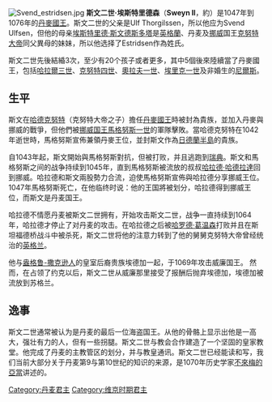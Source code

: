 [[File:Svend_estridsen.jpg|thumb]]
'''斯文二世·埃斯特里德森'''（'''Sweyn II'''，約{{bd|1019年||1076年|4月28日}}）是1047年到1076年的[[丹麥國王|丹麥國王]]。斯文二世的父亲是Ulf Thorgilssen，所以他应为Svend Ulfsen，但他的母亲[[埃斯特里德·斯文德斯多塔|埃斯特里德·斯文德斯多塔]]是[[英格蘭|英格蘭]]、丹麦及[[挪威|挪威]]国王[[克努特大帝|克努特大帝]]同父異母的妹妹，所以他选择了Estridsen作為姓氏。

斯文二世先後結緍3次，至少有20个孩子或者更多，其中5個後來陸續當了丹麥國王，包括[[哈拉爾三世_(丹麥)|哈拉爾三世]]、[[克努特四世|克努特四世]]、[[奧拉夫一世_(丹麥)|奧拉夫一世]]、[[埃里克一世_(丹麥)|埃里克一世]]及非婚生的[[尼爾斯_(丹麥國王)|尼爾斯]]。

==生平==
斯文在[[哈德克努特|哈德克努特]]（克努特大帝之子）擔任[[丹麥國王|丹麥國王]]時被封為貴族，並加入丹麥與挪威的戰爭，但他們被[[挪威国王|挪威国王]][[馬格努斯一世_(挪威)|馬格努斯一世]]的軍隊擊敗。當哈德克努特在1042年逝世時，馬格努斯宣佈兼領丹麥王位，並封斯文作為[[日德蘭半島|日德蘭半島]]的貴族。

自1043年起，斯文開始與馬格努斯對抗，但被打败，并且逃跑到[[瑞典|瑞典]]。斯文和馬格努斯之间的战争持续到1045年，直到馬格努斯被流放的叔叔[[哈拉爾三世_(挪威)|哈拉德·哈德拉達]]回到挪威。哈拉德和斯文兩股勢力合流，迫使馬格努斯宣佈與哈拉德分享挪威王位。1047年馬格努斯死亡，在他临终时说：他的王国將被划分，哈拉德得到挪威王位，而斯文是丹麦国王。

哈拉德不情愿丹麦被斯文二世拥有，开始攻击斯文二世，战争一直持续到1064年，哈拉德才停止了对丹麦的攻击。在哈拉德之后被[[哈罗德·葛温森|哈罗德·葛温森]]打败并且在斯坦福德桥战斗中被杀死，斯文二世将他的注意力转到了他的舅舅克努特大帝曾经统治的[[英格兰|英格兰]]。

他与[[盎格鲁-撒克逊人|盎格鲁-撒克逊人]]的皇室后裔贵族埃德加一起，于1069年攻击威廉国王。 然而，在占领了约克以后，斯文二世从威廉那里接受了报酬后抛弃埃德加，埃德加被流放到苏格兰。

==逸事==
斯文二世通常被认为是丹麦的最后一位海盗国王。从他的骨骼上显示出他是一高大，强壮有力的人，但有一些拐腿。斯文二世与教会合作建造了一个坚固的皇家教堂。他完成了丹麦的主教管区的划分，并与教皇通讯。斯文二世已经能读和写，我们当前大部分关于丹麦第9与第10世纪的知识的来源，是1070年历史学家[[不來梅的亞當|不來梅的亞當]]讲述的。



{{S-start}}
{{S-hou|[[埃斯特德遜王朝|埃斯特德遜王朝]]||1019年|1076年|4月28日|name=斯文二世}}
{{s-reg}}
{{s-before|[[馬格努斯一世_(挪威)|馬格努斯一世]]}}
{{s-title|[[丹麥君主列表|丹麥國王]]|1047年－1076年}}
{{s-after|[[哈拉爾三世_(丹麥)|哈拉爾三世]]}}
{{end box}}
{{丹麥君主}}
{{Authority control}}
[[Category:丹麦君主|Category:丹麦君主]]
[[Category:维京时期君主|Category:维京时期君主]]